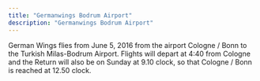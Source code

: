 ```yaml
---
title: "Germanwings Bodrum Airport"
description: "Germanwings Bodrum Airport"
---
```


German Wings flies from June 5, 2016 from the airport Cologne / Bonn to the Turkish Milas-Bodrum Airport. Flights will depart at 4:40 from Cologne and the Return will also be on Sunday at 9.10 clock, so that Cologne / Bonn is reached at 12.50 clock.